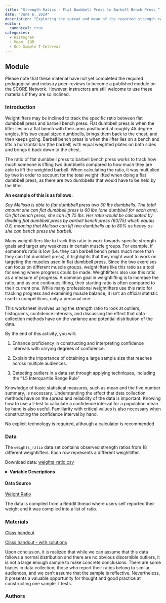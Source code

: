 ```yaml
---
title: "Strength Ratios - Flat Dumbbell Press to Barbell Bench Press "
date: "June 6, 2024"
description: "Exploring the spread and mean of the reported strength ratios."
editor: 
  canonical: true
categories:
  - Histogram 
  - Mean, IQR 
  - One Sample T-Interval 
---
```


## Module

Please note that these material have not yet completed the required pedagogical and industry peer-reviews to become a published module on the SCORE Network. However, instructors are still welcome to use these materials if they are so inclined.

### Introduction

Weightlifters may be inclined to track the specific ratio between flat dumbbell press and barbell bench press. Flat dumbbell press is when the lifter lies on a flat bench with their arms positioned at roughly 45 degree angles, lifts two equal sized dumbbells, brings them back to the chest, and then keeps going. Barbell bench press is when the lifter lies on a bench and lifts a horizontal bar (the barbell) with equal weighted plates on both sides and brings it back down to the chest.

The ratio of flat dumbbell press to barbell bench press works to track how much someone is lifting two dumbbells compared to how much they are able to lift the weighted barbell. When calculating the ratio, it was multiplied by two in order to account for the total weight lifted when doing a flat dumbbell press, as there are two dumbbells that would have to be held by the lifter.

**An example of this is as follows:**

*Say Melissa is able to flat dumbbell press two 30 lbs dumbbells. The total amount she can flat dumbbell press is 60 lbs (one dumbbell for each arm). On flat bench press, she can lift 75 lbs. Her ratio would be calculated by dividing flat dumbbell press by barbell bench press (60/75) which equals 0.8, meaning that Melissa can lift two dumbbells up to 80% as heavy as she can bench press the barbell.*

Many weightlifters like to track this ratio to work towards specific strength goals and target any weakness in certain muscle groups. For example, if someone's ratio is low (i.e. they can barbell bench press much more than they can flat dumbbell press), it highlights that they might want to work on targeting the muscles used in flat dumbbell press. Since the two exercises can focus on different muscle groups, weightlifters like this ratio as a tool for seeing where progress could be made. Weightlifters also use this ratio as a measure of progress. A common goal in weightlifting is to increase the ratio, and as one continues lifting, their starting ratio is often compared to their current one. While many professional weightlifters use this ratio for tracking progress and examining muscle balance, it isn't an official statistic used in competitions, only a personal one. 

This worksheet involves using the strength ratio to look at outliers, histograms, confidence intervals, and discussing the effect that data collection methods have on the variance and potential distribution of the data.

::: {.callout-note collapse="true" title="Learning Objectives" appearance="minimal"}
By the end of this activity, you will:

1.  Enhance proficiency in constructing and interpreting confidence intervals with varying degrees of confidence.

2.  Explain the importance of obtaining a large sample size that reaches across multiple audiences.

3.  Detecting outliers in a data set through applying techniques, including the "1.5 Interquartile Range Rule"
:::

::: {.callout-note collapse="true" title="Methods" appearance="minimal"}
Knowledge of basic statistical measures, such as mean and the five number summary, is necessary. Understanding the effect that data collection methods have on the spread and reliability of the data is important. Knowing how to use a t-test to calculate a confidence interval for a population mean by hand is also useful. Familiarity with critical values is also necessary when constructing the confidence interval by hand.
:::

::: {.callout-note collapse="true" title="Technology Requirements" appearance="minimal"}
No explicit technology is required, although a calculator is recommended.
:::

### Data

The `weights_ratio` data set contains observed strength ratios from 18 different weightlifters. Each row represents a different weightlifter.

Download data: [weights_ratio.csv](weights_ratio.csv)

<details>

<summary><b>Variable Descriptions</b></summary>

| Variable | Description                                             |
|----------|---------------------------------------------------------|
| Ratio    | Flat dumbbell press to barbell bench press weight ratio |

</details>

#### Data Source

[Weight Ratio](https://www.reddit.com/r/Fitness/comments/35q4i3/how_much_do_you_dumbbell_flat_bench_compared_to/)

The data is compiled from a Reddit thread where users self reported their weight and it was compiled into a list of ratio.

### Materials

[Class handout](weight_ratio_worksheet.docx)

[Class handout - with solutions](weight_ratio_worksheet_SOLUTIONS.docx)

::: {.callout-note collapse="true" title="Conclusion" appearance="minimal"}
Upon conclusion, it is realized that while we can assume that this data follows a normal distribution and there are no obvious discernible outliers, it is not a large enough sample to make concrete conclusions. There are some biases in data collection, those who report their ratios belong to similar audiences, and we can't assume that the sample is reflective. Nevertheless, it presents a valuable opportunity for thought and good practice at constructing one sample T tests. 
:::

### Authors
